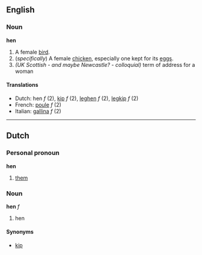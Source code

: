 ==English==
===Noun===
'''hen'''

#A female [[bird]].
#(''specifically'') A female [[chicken]], especially one kept for its [[egg]]s.
#''(UK Scottish - and maybe Newcastle? - colloquial)'' term of address for a woman

====Translations====
*Dutch: hen ''f'' (2), [[kip]] ''f'' (2), [[leghen]] ''f'' (2), [[legkip]] ''f'' (2)
*French: [[poule]] ''f'' (2)
*Italian: [[gallina]] ''f'' (2)

----
==Dutch==
===Personal pronoun===
'''hen'''

# [[them]]

===Noun===
'''hen''' ''f''

# hen

====Synonyms====
*[[kip]]